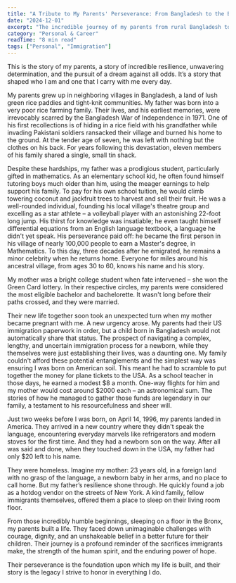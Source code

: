 ```yaml
---
title: "A Tribute to My Parents' Perseverance: From Bangladesh to the Bronx"
date: "2024-12-01"
excerpt: "The incredible journey of my parents from rural Bangladesh to starting a new life in America, a testament to their unwavering spirit and sacrifice."
category: "Personal & Career"
readTime: "8 min read"
tags: ["Personal", "Immigration"]
---
```



This is the story of my parents, a story of incredible resilience, unwavering determination, and the pursuit of a dream against all odds. It’s a story that shaped who I am and one that I carry with me every day.

My parents grew up in neighboring villages in Bangladesh, a land of lush green rice paddies and tight-knit communities. My father was born into a very poor rice farming family. Their lives, and his earliest memories, were irrevocably scarred by the Bangladesh War of Independence in 1971. One of his first recollections is of hiding in a rice field with his grandfather while invading Pakistani soldiers ransacked their village and burned his home to the ground. At the tender age of seven, he was left with nothing but the clothes on his back. For years following this devastation, eleven members of his family shared a single, small tin shack.

Despite these hardships, my father was a prodigious student, particularly gifted in mathematics. As an elementary school kid, he often found himself tutoring boys much older than him, using the meager earnings to help support his family. To pay for his own school tuition, he would climb towering coconut and jackfruit trees to harvest and sell their fruit. He was a well-rounded individual, founding his local village's theatre group and excelling as a star athlete – a volleyball player with an astonishing 22-foot long jump. His thirst for knowledge was insatiable; he even taught himself differential equations from an English language textbook, a language he didn't yet speak. His perseverance paid off: he became the first person in his village of nearly 100,000 people to earn a Master's degree, in Mathematics. To this day, three decades after he emigrated, he remains a minor celebrity when he returns home. Everyone for miles around his ancestral village, from ages 30 to 60, knows his name and his story.

My mother was a bright college student when fate intervened – she won the Green Card lottery. In their respective circles, my parents were considered the most eligible bachelor and bachelorette. It wasn't long before their paths crossed, and they were married.

Their new life together soon took an unexpected turn when my mother became pregnant with me. A new urgency arose. My parents had their US immigration paperwork in order, but a child born in Bangladesh would not automatically share that status. The prospect of navigating a complex, lengthy, and uncertain immigration process for a newborn, while they themselves were just establishing their lives, was a daunting one. My family couldn't afford these potential entanglements and the simplest way was ensuring I was born on American soil. This meant he had to scramble to put together the money for plane tickets to the USA. As a school teacher in those days, he earned a modest $8 a month. One-way flights for him and my mother would cost around $2000 each – an astronomical sum. The stories of how he managed to gather those funds are legendary in our family, a testament to his resourcefulness and sheer will.

Just two weeks before I was born, on April 14, 1996, my parents landed in America. They arrived in a new country where they didn't speak the language, encountering everyday marvels like refrigerators and modern stoves for the first time. And they had a newborn son on the way. After all was said and done, when they touched down in the USA, my father had only $20 left to his name.

They were homeless. Imagine my mother: 23 years old, in a foreign land with no grasp of the language, a newborn baby in her arms, and no place to call home. But my father’s resilience shone through. He quickly found a job as a hotdog vendor on the streets of New York. A kind family, fellow immigrants themselves, offered them a place to sleep on their living room floor.

From those incredibly humble beginnings, sleeping on a floor in the Bronx, my parents built a life. They faced down unimaginable challenges with courage, dignity, and an unshakeable belief in a better future for their children. Their journey is a profound reminder of the sacrifices immigrants make, the strength of the human spirit, and the enduring power of hope.

Their perseverance is the foundation upon which my life is built, and their story is the legacy I strive to honor in everything I do.
